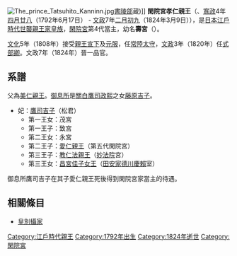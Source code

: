 [[File:The_prince_Tatsuhito_Kanninn.jpg|thumb]][[書陵部|書陵部]]蔵)]]
'''閑院宮孝仁親王'''（{{lang|ja|かんいんのみやたつひとしんのう}}、[[寬政|寬政]]4年[[四月廿八|四月廿八]]（1792年6月17日） - [[文政|文政]]7年[[二月初九|二月初九]]（1824年3月9日）），是[[日本|日本]][[江戶時代|江戶時代]][[世襲親王家|世襲親王家]][[日本皇族|皇族]]，[[閑院宮|閑院宮]]第4代當主，幼名'''壽宮'''（{{lang|ja|ひさのみや}}）。

[[文化_(年號)|文化]]5年（1808年）接受[[親王宣下|親王宣下]]及[[元服|元服]]，任[[常陸國|常陸]][[太守|太守]]，[[文政|文政]]3年（1820年）任[[式部卿|式部卿]]。文政7年（1824年）晉一品官。

==系譜==
父為[[閑院宮美仁親王|美仁親王]]。[[御息所|御息所]]是[[關白|關白]][[鷹司政熙|鷹司政熙]]之女[[藤原吉子|藤原吉子]]。

*妃：[[鷹司吉子|鷹司吉子]]（松君）
**第一王女：茂宮
**第一王子：致宮
**第二王女：永宮
**第二王子：[[閑院宮愛仁親王|愛仁親王]]（第五代閑院宮）
**第三王子：[[教仁法親王|教仁法親王]]（[[妙法院|妙法院]]宮）
**第三王女：[[昌宮佳子女王|昌宮佳子女王]]（[[田安家|田安家]][[德川慶賴|德川慶賴]]室）

御息所鷹司吉子在其子愛仁親王死後得到閑院宮家當主的待遇。

==相關條目==
*[[皇別攝家|皇別攝家]]

{{start box}}
{{s-before|[[閑院宮美仁親王|美仁親王]]}}
{{s-title|[[閑院宮|閑院宮]]家第4代當主|1818年—1824年3月9日}}
{{s-after|[[閑院宮愛仁親王|愛仁親王]]}}
{{end box}}

{{Japan-emperor-stub}}

[[Category:江戶時代親王|Category:江戶時代親王]]
[[Category:1792年出生|Category:1792年出生]]
[[Category:1824年逝世|Category:1824年逝世]]
[[Category:閑院宮|Category:閑院宮]]